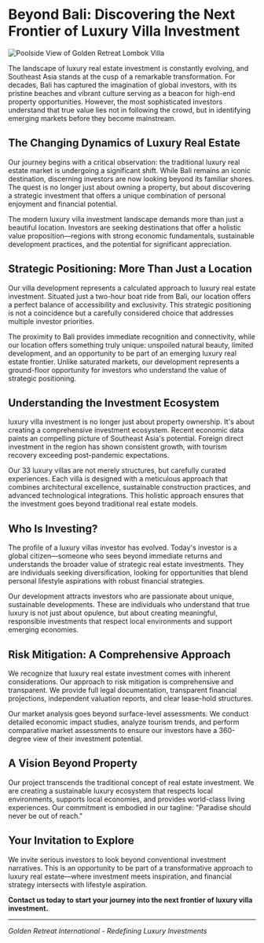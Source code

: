 
# Beyond Bali: Discovering the Next Frontier of Luxury Villa Investment

<Image
  src="https://utfs.io/f/dJLJpH9Hrkw3pXyUf0A8fDXoAL2Jay9kEY7gbmpj3CvcG0Pu"
  alt="Poolside View of Golden Retreat Lombok Villa"
  width={2000}
  height={2000}
  loading="eager"
  className="w-full h-full md:h-[50vh] lg:h-full aspect-video object-cover rounded-xl lg:object-contain"
/>

The landscape of luxury real estate investment is constantly evolving, and Southeast Asia stands at the cusp of a remarkable transformation. For decades, Bali has captured the imagination of global investors, with its pristine beaches and vibrant culture serving as a beacon for high-end property opportunities. However, the most sophisticated investors understand that true value lies not in following the crowd, but in identifying emerging markets before they become mainstream.

## The Changing Dynamics of Luxury Real Estate

Our journey begins with a critical observation: the traditional luxury real estate market is undergoing a significant shift. While Bali remains an iconic destination, discerning investors are now looking beyond its familiar shores. The quest is no longer just about owning a property, but about discovering a strategic investment that offers a unique combination of personal enjoyment and financial potential.

The modern luxury villa investment landscape demands more than just a beautiful location. Investors are seeking destinations that offer a holistic value proposition—regions with strong economic fundamentals, sustainable development practices, and the potential for significant appreciation.

## Strategic Positioning: More Than Just a Location

Our villa development represents a calculated approach to luxury real estate investment. Situated just a two-hour boat ride from Bali, our location offers a perfect balance of accessibility and exclusivity. This strategic positioning is not a coincidence but a carefully considered choice that addresses multiple investor priorities.

The proximity to Bali provides immediate recognition and connectivity, while our location offers something truly unique: unspoiled natural beauty, limited development, and an opportunity to be part of an emerging luxury real estate frontier. Unlike saturated markets, our development represents a ground-floor opportunity for investors who understand the value of strategic positioning.

## Understanding the Investment Ecosystem

luxury villa investment is no longer just about property ownership. It's about creating a comprehensive investment ecosystem. Recent economic data paints an compelling picture of Southeast Asia's potential. Foreign direct investment in the region has shown consistent growth, with tourism recovery exceeding post-pandemic expectations.

Our 33 luxury villas are not merely structures, but carefully curated experiences. Each villa is designed with a meticulous approach that combines architectural excellence, sustainable construction practices, and advanced technological integrations. This holistic approach ensures that the investment goes beyond traditional real estate models.

## Who Is Investing?

The profile of a luxury villas investor has evolved. Today's investor is a global citizen—someone who sees beyond immediate returns and understands the broader value of strategic real estate investments. They are individuals seeking diversification, looking for opportunities that blend personal lifestyle aspirations with robust financial strategies.

Our development attracts investors who are passionate about unique, sustainable developments. These are individuals who understand that true luxury is not just about opulence, but about creating meaningful, responsible investments that respect local environments and support emerging economies.

## Risk Mitigation: A Comprehensive Approach

We recognize that luxury real estate investment comes with inherent considerations. Our approach to risk mitigation is comprehensive and transparent. We provide full legal documentation, transparent financial projections, independent valuation reports, and clear lease-hold structures.

Our market analysis goes beyond surface-level assessments. We conduct detailed economic impact studies, analyze tourism trends, and perform comparative market assessments to ensure our investors have a 360-degree view of their investment potential.

## A Vision Beyond Property

Our project transcends the traditional concept of real estate investment. We are creating a sustainable luxury ecosystem that respects local environments, supports local economies, and provides world-class living experiences. Our commitment is embodied in our tagline: "Paradise should never be out of reach."

## Your Invitation to Explore

We invite serious investors to look beyond conventional investment narratives. This is an opportunity to be part of a transformative approach to luxury real estate—where investment meets inspiration, and financial strategy intersects with lifestyle aspiration.

**Contact us today to start your journey into the next frontier of luxury villa investment.**

---

_Golden Retreat International - Redefining Luxury Investments_
